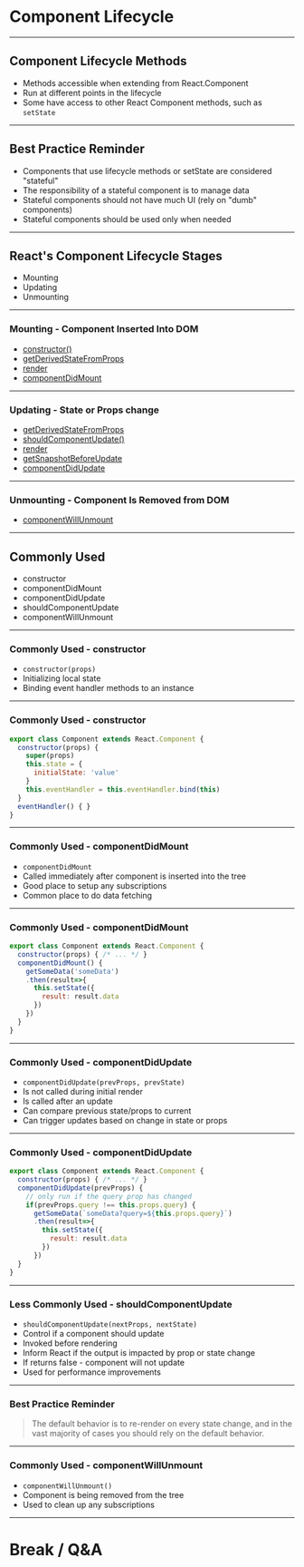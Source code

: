 


# Component Lifecycle

---

## Component Lifecycle Methods

- Methods accessible when extending from React.Component
- Run at different points in the lifecycle
- Some have access to other React Component methods, such as `setState`

---

## Best Practice Reminder
- Components that use lifecycle methods or setState are considered "stateful"
- The responsibility of a stateful component is to manage data
- Stateful components should not have much UI (rely on "dumb" components)
- Stateful components should be used only when needed

---

## React's Component Lifecycle Stages

- Mounting
- Updating
- Unmounting

---

### Mounting - Component Inserted Into DOM

- [constructor()](https://reactjs.org/docs/react-component.html#constructor)
- [getDerivedStateFromProps](https://reactjs.org/docs/react-component.html#static-getderivedstatefromprops)
- [render](https://reactjs.org/docs/react-component.html#render)
- [componentDidMount](https://reactjs.org/docs/react-component.html#componentdidmount)

---

### Updating - State or Props change

- [getDerivedStateFromProps](https://reactjs.org/docs/react-component.html#static-getderivedstatefromprops)
- [shouldComponentUpdate()](https://reactjs.org/docs/react-component.html#shouldcomponentupdate)
- [render](https://reactjs.org/docs/react-component.html#render)
- [getSnapshotBeforeUpdate](https://reactjs.org/docs/react-component.html#getsnapshotbeforeupdate)
- [componentDidUpdate](https://reactjs.org/docs/react-component.html#componentdidupdate)

---

### Unmounting - Component Is Removed from DOM

- [componentWillUnmount](https://reactjs.org/docs/react-component.html#componentwillunmount)

---

## Commonly Used

- constructor
- componentDidMount
- componentDidUpdate
- shouldComponentUpdate
- componentWillUnmount

---

### Commonly Used - constructor

- `constructor(props)`
- Initializing local state
- Binding event handler methods to an instance

---

### Commonly Used - constructor

```jsx
export class Component extends React.Component {
  constructor(props) {
    super(props)
    this.state = {
      initialState: 'value'
    }
    this.eventHandler = this.eventHandler.bind(this)
  }
  eventHandler() { }
}
```
---

### Commonly Used - componentDidMount

- `componentDidMount`
- Called immediately after component is inserted into the tree
- Good place to setup any subscriptions
- Common place to do data fetching

---

### Commonly Used - componentDidMount

```jsx
export class Component extends React.Component {
  constructor(props) { /* ... */ }
  componentDidMount() {
    getSomeData('someData')
    .then(result=>{
      this.setState({
        result: result.data
      })
    })
  }
}
```
---

### Commonly Used - componentDidUpdate

- `componentDidUpdate(prevProps, prevState)`
- Is not called during initial render
- Is called after an update
- Can compare previous state/props to current
- Can trigger updates based on change in state or props


---

### Commonly Used - componentDidUpdate

```jsx
export class Component extends React.Component {
  constructor(props) { /* ... */ }
  componentDidUpdate(prevProps) {
    // only run if the query prop has changed
    if(prevProps.query !== this.props.query) {
      getSomeData(`someData?query=${this.props.query}`)
      .then(result=>{
        this.setState({
          result: result.data
        })
      })
  }
}

```

---

### Less Commonly Used - shouldComponentUpdate

- `shouldComponentUpdate(nextProps, nextState)`
- Control if a component should update
- Invoked before rendering
- Inform React if the output is impacted by prop or state change
- If returns false - component will not update
- Used for performance improvements

---

### Best Practice Reminder

> The default behavior is to re-render on every state change, and in the vast majority of cases you should rely on the default behavior.

---

### Commonly Used - componentWillUnmount

- `componentWillUnmount()`
- Component is being removed from the tree
- Used to clean up any subscriptions

---


# Break / Q&A
